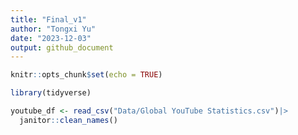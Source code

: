 ```yaml
---
title: "Final_v1"
author: "Tongxi Yu"
date: "2023-12-03"
output: github_document
---
```


```r
knitr::opts_chunk$set(echo = TRUE)
```

```r
library(tidyverse)
```
```r
youtube_df <- read_csv("Data/Global YouTube Statistics.csv")|>
  janitor::clean_names()
```

